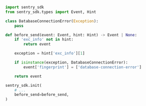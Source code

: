 ```python
import sentry_sdk
from sentry_sdk.types import Event, Hint

class DatabaseConnectionError(Exception):
    pass

def before_send(event: Event, hint: Hint) -> Event | None:
    if 'exc_info' not in hint:
        return event

    exception = hint['exc_info'][1]

    if isinstance(exception, DatabaseConnectionError):
        event['fingerprint'] = ['database-connection-error']

    return event

sentry_sdk.init(
    # ...
    before_send=before_send,
)
```
